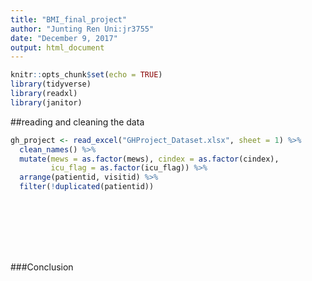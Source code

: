 ```yaml
---
title: "BMI_final_project"
author: "Junting Ren Uni:jr3755"
date: "December 9, 2017"
output: html_document
---
```


```r
knitr::opts_chunk$set(echo = TRUE)
library(tidyverse)
library(readxl)
library(janitor)
```

##reading and cleaning the data
```r
gh_project <- read_excel("GHProject_Dataset.xlsx", sheet = 1) %>% 
  clean_names() %>% 
  mutate(mews = as.factor(mews), cindex = as.factor(cindex), 
         icu_flag = as.factor(icu_flag)) %>% 
  arrange(patientid, visitid) %>% 
  filter(!duplicated(patientid))
```

```r

```

```r


```


```r


```

```r


```


```r



```



```r


```



```r



```


###Conclusion